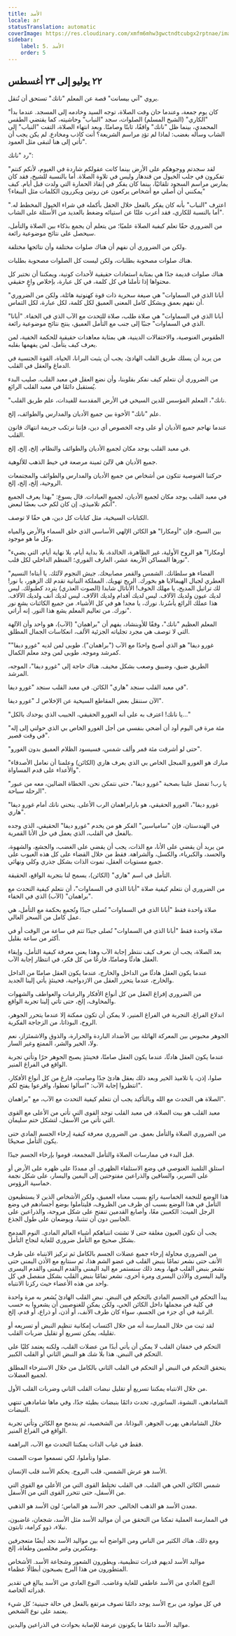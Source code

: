 ```yaml
---
title: الأسد
locale: ar
statusTranslation: automatic
coverImage: https://res.cloudinary.com/xmfm6mhw3gwctndtcubgx2rptnae/image/upload/v1741354450/small_cover_tratado_esoterico_de_astrologia_hermetica_6210a35442.webp
sidebar:
    label: 5. الأسد
    order: 5
---
```

## ٢٢ يوليو إلى ٢٣ أغسطس

يروي "آني بيسانت" قصة عن المعلم "نانك" تستحق أن تُنقل.

"كان يوم جمعة، وعندما حان وقت الصلاة، توجه السيد وخادمه إلى المسجد. عندما بدأ "الكاري" (الشيخ المسلم) الصلوات، سجد "النباب" وحاشيته، كما يقتضي الطقس المحمدي، بينما ظل "نانك" واقفًا، ثابتًا وصامتًا. وبعد انتهاء الصلاة، التفت "النباب" إلى الشاب وسأله بغضب: لماذا لم تؤدِ مراسم الشريعة؟ أنت كاذب ومخادع. لم يكن يجب أن تأتي إلى هنا لتبقى مثل العمود".

رد "نانك":

"لقد سجدتم ووجوهكم على الأرض بينما كانت عقولكم شاردة في الغيوم، لأنكم كنتم تفكرون في جلب الخيول من قندهار وليس في تلاوة الصلاة. أما بالنسبة للشيخ، فقد كان يمارس مراسم السجود تلقائيًا، بينما كان يفكر في إنقاذ الحمارة التي ولدت قبل أيام. كيف يمكنني أن أصلي مع أشخاص يركعون عن روتين ويكررون الكلمات مثل الببغاء؟"

"اعترف "النباب" بأنه كان يفكر بالفعل خلال الحفل بأكمله في شراء الخيول المخطط له. أما بالنسبة للكاري، فقد أعرب علنًا عن استيائه وضغط بالعديد من الأسئلة على الشاب".

من الضروري حقًا تعلم كيفية الصلاة علميًا؛ من يتعلم أن يجمع بذكاء بين الصلاة والتأمل، سيحصل على نتائج موضوعية رائعة.

ولكن من الضروري أن نفهم أن هناك صلوات مختلفة وأن نتائجها مختلفة.

هناك صلوات مصحوبة بطلبات، ولكن ليست كل الصلوات مصحوبة بطلبات.

هناك صلوات قديمة جدًا هي بمثابة استعادات حقيقية لأحداث كونية، ويمكننا أن نختبر كل محتواها إذا تأملنا في كل كلمة، في كل عبارة، بإخلاص واعٍ حقيقي.

"أبانا الذي في السماوات" هي صيغة سحرية ذات قوة كهنوتية هائلة، ولكن من الضروري أن نفهم بعمق وبشكل كامل المعنى العميق لكل كلمة، لكل عبارة، لكل التماس.

"أبانا الذي في السماوات" هي صلاة طلب، صلاة للتحدث مع الآب الذي في الخفاء. "أبانا الذي في السماوات" جنبًا إلى جنب مع التأمل العميق، ينتج نتائج موضوعية رائعة.

الطقوس الغنوصية، والاحتفالات الدينية، هي بمثابة معاهدات حقيقية للحكمة الخفية، لمن يعرف كيف يتأمل، لمن يفهمها بقلبه.

من يريد أن يسلك طريق القلب الهادئ، يجب أن يثبت البرانا، الحياة، القوة الجنسية في الدماغ والعقل في القلب.

من الضروري أن نتعلم كيف نفكر بقلوبنا، وأن نضع العقل في معبد القلب. صليب البدء يُستقبل دائمًا في معبد القلب الرائع.

"نانك"، المعلم المؤسس للدين السيخي في الأرض المقدسة للفيدات، علم طريق القلب.

علم "نانك" الأخوة بين جميع الأديان والمدارس والطوائف، إلخ.

عندما نهاجم جميع الأديان أو على وجه الخصوص أي دين، فإننا نرتكب جريمة انتهاك قانون القلب.

في معبد القلب يوجد مكان لجميع الأديان والطوائف والنظام، إلخ، إلخ، إلخ.

جميع الأديان هي لآلئ ثمينة مرصعة في خيط الذهب للألوهية.

حركتنا الغنوصية تتكون من أشخاص من جميع الأديان والمدارس والطوائف والمجتمعات الروحية، إلخ، إلخ، إلخ.

في معبد القلب يوجد مكان لجميع الأديان، لجميع العبادات. قال يسوع: "بهذا يعرف الجميع أنكم تلاميذي، إن كان لكم حب بعضًا لبعض".

الكتابات السيخية، مثل كتابات كل دين، هي حقًا لا توصف.

بين السيخ، فإن "أومكارا" هو الكائن الإلهي الأساسي الذي خلق السماء والأرض والمياه وكل ما هو موجود.

"أومكارا" هو الروح الأولية، غير الظاهرة، الخالدة، بلا بداية أيام، بلا نهاية أيام، التي يضيء نورها المساكن الأربعة عشر، العارف الفوري؛ المنظم الداخلي لكل قلب".

"الفضاء هو سلطانك. الشمس والقمر مصابيحك. جيش النجوم لآلئك. يا أبتاه! النسيم العطري لجبال الهيمالايا هو بخورك. الريح تهويك. المملكة النباتية تقدم لك الزهور، يا نور! لك تراتيل المديح، يا مهلك الخوف! الأناتال شابدا (الصوت العذري) يتردد كطبولك. ليس لديك عيون ولديك الآلاف. ليس لديك أقدام ولديك الآلاف. ليس لديك أنف ولديك الآلاف. هذا عملك الرائع يأسُرنا. نورك، يا مجد! هو في كل الأشياء. من جميع الكائنات يشع نور نورك. من تعاليم المعلم يشع هذا النور. إنه أراتي".

المعلم العظيم "نانك"، وفقًا للأوبنشاد، يفهم أن "براهمان" (الآب)، هو واحد وأن الآلهة التي لا توصف هي مجرد تجلياته الجزئية الألف، انعكاسات الجمال المطلق.

"غورو ديفا" هو الذي أصبح واحدًا مع الآب ("براهمان"). طوبى لمن لديه "غورو ديفا" كمرشد وموجه. طوبى لمن وجد معلم الكمال.

الطريق ضيق، وضييق وصعب بشكل مخيف. هناك حاجة إلى "غورو ديفا"، الموجه، المرشد.

في معبد القلب سنجد "هاري" الكائن. في معبد القلب سنجد "غورو ديفا".

الآن سننقل بعض المقاطع السيخية عن الإخلاص لـ "غورو ديفا".

"يا نانك! اعترف به على أنه الغورو الحقيقي، الحبيب الذي يوحدك بالكل..."

"مئة مرة في اليوم أود أن أضحي بنفسي من أجل الغورو الخاص بي الذي حولني إلى إله في وقت قصير".

"حتى لو أشرقت مئة قمر وألف شمس، فسيسود الظلام العميق بدون الغورو".

"مبارك هو الغورو المبجل الخاص بي الذي يعرف هاري (الكائن) وعلمنا أن نعامل الأصدقاء والأعداء على قدم المساواة".

"يا رب! تفضل علينا بصحبة "غورو ديفا"، حتى نتمكن نحن، الخطاة الضالين، معه من عبور الرحلة سباحة".

"غورو ديفا"، الغورو الحقيقي، هو بارابراهمان الرب الأعلى. ينحني نانك أمام غورو ديفا هاري".

في الهندستان، فإن "سامياسين" الفكر هو من يخدم "غورو ديفا" الحقيقي، الذي وجده بالفعل في القلب، الذي يعمل في حل الأنا القمرية.

من يريد أن يقضي على الأنا، مع الذات، يجب أن يقضي على الغضب، والجشع، والشهوة، والحسد، والكبرياء، والكسل، والشراهة. فقط من خلال القضاء على كل هذه العيوب على جميع مستويات العقل، تموت الذات بشكل جذري وكلي ونهائي.

التأمل في اسم "هاري" (الكائن)، يسمح لنا بتجربة الواقع، الحقيقة.

من الضروري أن نتعلم كيفية صلاة "أبانا الذي في السماوات"، أن نتعلم كيفية التحدث مع "براهمان" (الآب) الذي في الخفاء.

صلاة واحدة فقط "أبانا الذي في السماوات" تُصلى جيدًا وتُجمع بحكمة مع التأمل، هي عمل كامل من السحر العالي.

صلاة واحدة فقط "أبانا الذي في السماوات" تُصلى جيدًا تتم في ساعة من الوقت أو في أكثر من ساعة بقليل.

بعد الصلاة، يجب أن نعرف كيف ننتظر إجابة الآب وهذا يعني معرفة كيفية التأمل، وإبقاء العقل هادئًا وصامتًا، فارغًا من كل فكر، في انتظار إجابة الآب.

عندما يكون العقل هادئًا من الداخل والخارج، عندما يكون العقل صامتًا من الداخل والخارج، عندما يتحرر العقل من الازدواجية، فحينئذٍ يأتي إلينا الجديد.

من الضروري إفراغ العقل من كل أنواع الأفكار والرغبات والعواطف والشهوات والمخاوف، إلخ، حتى تأتي إلينا تجربة الواقع.

اندلاع الفراغ، التجربة في الفراغ المنير، لا يمكن أن تكون ممكنة إلا عندما يتحرر الجوهر، الروح، البوذاتا، من الزجاجة الفكرية.

الجوهر محبوس بين المعركة الهائلة بين الأضداد الباردة والحرارة، والذوق والاشمئزاز، نعم ولا، الخير والشر، الممتع وغير السار.

عندما يكون العقل هادئًا، عندما يكون العقل صامتًا، فحينئذٍ يصبح الجوهر حرًا وتأتي تجربة الواقع في الفراغ المنير.

صلوا، إذن، يا تلاميذ الخير وبعد ذلك بعقل هادئ جدًا وصامت، فارغ من كل أنواع الأفكار، انتظروا إجابة الآب: "اسألوا تعطوا، واقرعوا يفتح لكم".

الصلاة هي التحدث مع الله وبالتأكيد يجب أن نتعلم كيفية التحدث مع الآب، مع "براهمان".

معبد القلب هو بيت الصلاة. في معبد القلب توجد القوى التي تأتي من الأعلى مع القوى التي تأتي من الأسفل، لتشكل ختم سليمان.

من الضروري الصلاة والتأمل بعمق. من الضروري معرفة كيفية إرخاء الجسم المادي حتى يكون التأمل صحيحًا.

قبل البدء في ممارسات الصلاة والتأمل المجمعة، قوموا بإرخاء الجسم جيدًا.

استلقِ التلميذ الغنوصي في وضع الاستلقاء الظهري، أي ممددًا على ظهره على الأرض أو على السرير، والساقين والذراعين مفتوحتين إلى اليمين واليسار، على شكل نجمة خماسية الرؤوس.

هذا الوضع للنجمة الخماسية رائع بسبب معناه العميق، ولكن الأشخاص الذين لا يستطيعون التأمل في هذا الوضع بسبب أي ظرف من الظروف، فليتأملوا بوضع أجسادهم في وضع الرجل الميت: الكعبين معًا، وأصابع القدمين تنفتح على شكل مروحة، والذراعين على الجانبين دون أن تنثنيا، ويوضعان على طول الجذع.

يجب أن تكون العيون مغلقة حتى لا تشتت انتباهكم أشياء العالم المادي. النوم المدمج بشكل صحيح مع التأمل ضروري للغاية لنجاح التأمل.

من الضروري محاولة إرخاء جميع عضلات الجسم بالكامل ثم تركيز الانتباه على طرف الأنف حتى نشعر تمامًا بنبض القلب في عضو الشم هذا، ثم سنتابع مع الأذن اليمنى حتى نشعر بنبض القلب فيها، وبعد ذلك سنستمر مع اليد اليمنى والقدم اليمنى والقدم اليسرى واليد اليسرى والأذن اليسرى ومرة أخرى، نشعر تمامًا بنبض القلب بشكل منفصل في كل واحد من هذه الأعضاء حيث ركزنا الانتباه.

يبدأ التحكم في الجسم المادي بالتحكم في النبض. نبض القلب الهادئ يُشعر به مرة واحدة في كلية في مجملها داخل الكائن الحي، ولكن يمكن للغنوصيين أن يشعروا به حسب الرغبة في أي جزء من الجسم، سواء كان طرف الأنف، أو أذن، أو ذراع، أو قدم، إلخ.

لقد ثبت من خلال الممارسة أنه من خلال اكتساب إمكانية تنظيم النبض أو تسريعه أو تقليله، يمكن تسريع أو تقليل ضربات القلب.

التحكم في خفقان القلب لا يمكن أن يأتي أبدًا من عضلات القلب، ولكنه يعتمد كليًا على التحكم في النبض. هذا بلا شك هو النبض الثاني أو القلب الكبير.

يتحقق التحكم في النبض أو التحكم في القلب الثاني بالكامل من خلال الاسترخاء المطلق لجميع العضلات.

من خلال الانتباه يمكننا تسريع أو تقليل نبضات القلب الثاني وضربات القلب الأول.

الشامادهي، النشوة، الساتوري، تحدث دائمًا بنبضات بطيئة جدًا، وفي ماها شامادهي تنتهي النبضات.

خلال الشامادهي يهرب الجوهر، البوذاتا، من الشخصية، ثم يندمج مع الكائن وتأتي تجربة الواقع في الفراغ المنير.

فقط في غياب الذات يمكننا التحدث مع الآب، البراهمة.

صلوا وتأملوا، لكي تسمعوا صوت الصمت.

الأسد هو عرش الشمس، قلب البروج. يحكم الأسد قلب الإنسان.

شمس الكائن الحي هي القلب. في القلب تختلط القوى التي من الأعلى مع القوى التي من الأسفل، حتى تتحرر القوى التي من الأسفل.

معدن الأسد هو الذهب الخالص. حجر الأسد هو الماس؛ لون الأسد هو الذهبي.

في الممارسة العملية تمكنا من التحقق من أن مواليد الأسد مثل الأسد، شجعان، غاضبون، نبلاء، ذوو كرامة، ثابتون.

ومع ذلك، هناك الكثير من الناس ومن الواضح أنه بين مواليد الأسد نجد أيضًا متعجرفين ومتكبرين وغير مخلصين وطغاة، إلخ.

مواليد الأسد لديهم قدرات تنظيمية، ويطورون الشعور وشجاعة الأسد. الأشخاص المتطورون من هذا البرج يصبحون أبطالًا عظماء.

النوع العادي من الأسد عاطفي للغاية وغاضب. النوع العادي من الأسد يبالغ في تقدير قدراته الخاصة.

في كل مولود من برج الأسد يوجد دائمًا تصوف مرتفع بالفعل في حالة جنينية؛ كل شيء يعتمد على نوع الشخص.

مواليد الأسد دائمًا ما يكونون عرضة للإصابة بحوادث في الذراعين واليدين.

